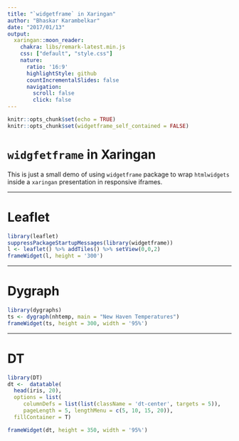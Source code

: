 ```yaml
---
title: "`widgetframe` in Xaringan"
author: "Bhaskar Karambelkar"
date: "2017/01/13"
output:
  xaringan::moon_reader:
    chakra: libs/remark-latest.min.js
    css: ["default", "style.css"]
    nature:
      ratio: '16:9'
      highlightStyle: github
      countIncrementalSlides: false
      navigation:
        scroll: false
        click: false
---
```



```r
knitr::opts_chunk$set(echo = TRUE)
knitr::opts_chunk$set(widgetframe_self_contained = FALSE)
```

# `widgfetframe` in Xaringan

This is just a small demo of using `widgetframe` package to wrap `htmlwidgets` inside a `xaringan` presentation in responsive iframes.

---

# Leaflet

```r
library(leaflet)
suppressPackageStartupMessages(library(widgetframe))
l <- leaflet() %>% addTiles() %>% setView(0,0,2)
frameWidget(l, height = '300')
```

---

# Dygraph

```r
library(dygraphs)
ts <- dygraph(nhtemp, main = "New Haven Temperatures")
frameWidget(ts, height = 300, width = '95%')
```

---

# DT

```r
library(DT)
dt <-  datatable(
  head(iris, 20), 
  options = list(
     columnDefs = list(list(className = 'dt-center', targets = 5)),
     pageLength = 5, lengthMenu = c(5, 10, 15, 20)),
  fillContainer = T)

frameWidget(dt, height = 350, width = '95%')
```

